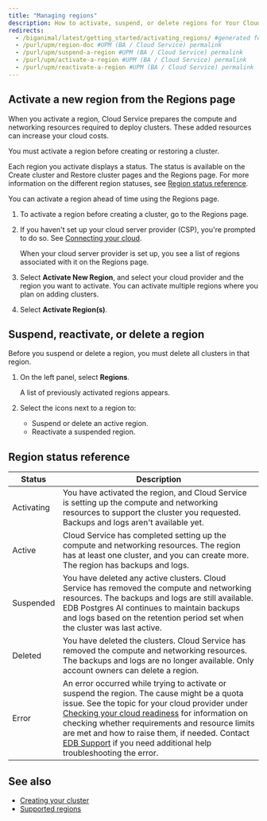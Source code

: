 ```yaml
---
title: "Managing regions"
description: How to activate, suspend, or delete regions for Your Cloud Account.
redirects:
  - /biganimal/latest/getting_started/activating_regions/ #generated for BigAnimal URL path removal branch
  - /purl/upm/region-doc #UPM (BA / Cloud Service) permalink
  - /purl/upm/suspend-a-region #UPM (BA / Cloud Service) permalink
  - /purl/upm/activate-a-region #UPM (BA / Cloud Service) permalink
  - /purl/upm/reactivate-a-region #UPM (BA / Cloud Service) permalink
---
```


## Activate a new region from the Regions page

When you activate a region, Cloud Service prepares the compute and networking resources required to deploy clusters. These added resources can increase your cloud costs. 

You must activate a region before creating or restoring a cluster. 

Each region you activate displays a status. The status is available on the Create cluster and Restore cluster pages and the Regions page. For more information on the different region statuses, see [Region status reference](#region-status-reference).

You can activate a region ahead of time using the Regions page. 

1.  To activate a region before creating a cluster, go to the Regions page.
     

2.  If you haven't set up your cloud server provider (CSP), you're prompted to do so. See [Connecting your cloud](connecting_to_your_cloud/).

    When your cloud server provider is set up, you see a list of regions associated with it on the Regions page.

3.  Select **Activate New Region**, and select your cloud provider and the region you want to activate. You can activate multiple regions where you plan on adding clusters. 

4.  Select **Activate Region(s)**.

## Suspend, reactivate, or delete a region

<PurlAnchor urlPath="/purl/upm/reactivate-a-region" />
<PurlAnchor urlPath="/purl/upm/suspend-a-region" />

Before you suspend or delete a region, you must delete all clusters in that region.

1.  On the left panel, select **Regions**.

    A list of previously activated regions appears. 
      
2.  Select the icons next to a region to: 
    -   Suspend or delete an active region. 
    -   Reactivate a suspended region.

## Region status reference

| Status     | Description                                                                                                                                                                                                                                                                                                                                                                                                                                             |
| ---------- | ------------------------------------------------------------------------------------------------------------------------------------------------------------------------------------------------------------------------------------------------------------------------------------------------------------------------------------------------------------------------------------------------------------------------------------------------------- |
| Activating | You have activated the region, and Cloud Service is setting up the compute and networking resources to support the cluster you requested. Backups and logs aren't available yet.                                                                                                                                                                                                                                                                        |
| Active     | Cloud Service has completed setting up the compute and networking resources. The region has at least one cluster, and you can create more. The region has backups and logs.                                                                                                                                                                                                                                                                             |
| Suspended  | You have deleted any active clusters. Cloud Service has removed the compute and networking resources. The backups and logs are still available. EDB Postgres AI continues to maintain backups and logs based on the retention period set when the cluster was last active.                                                                                                                                                                              |
| Deleted    | You have deleted the clusters. Cloud Service has removed the compute and networking resources. The backups and logs are no longer available. Only account owners can delete a region.                                                                                                                                                                                                                                                                   |
| Error      | An error occurred while trying to activate or suspend the region. The cause might be a quota issue. See the topic for your cloud provider under [Checking your cloud readiness](preparing_cloud_account/) for information on checking whether requirements and resource limits are met and how to raise them, if needed. Contact [EDB Support](/edb-postgres-ai/cloud-service/support_services/) if you need additional help troubleshooting the error. |

## See also

-   [Creating your cluster](/edb-postgres-ai/cloud-service/getting_started/creating_cluster/creating_a_cluster/) 
-   [Supported regions](/edb-postgres-ai/cloud-service/references/supported_regions/)
